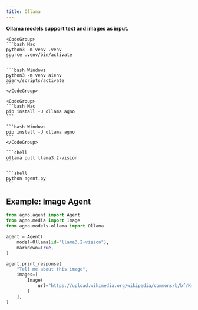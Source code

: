 ```yaml
---
title: Ollama
---
```


**Ollama models support text and images as input.**

<Steps>
  <Step title="Setup your virtual environment">

    <CodeGroup>
    ```bash Mac
    python3 -m venv .venv
    source .venv/bin/activate
    ```

    ```bash Windows
    python3 -m venv aienv
    aienv/scripts/activate
    ```
    </CodeGroup>

  </Step>
  <Step title="Install dependencies">

    <CodeGroup>
    ```bash Mac
    pip install -U ollama agno
    ```

    ```bash Windows
    pip install -U ollama agno
    ```
    </CodeGroup>

  </Step>
  <Step title="Pull the model   ">

    ```shell
    ollama pull llama3.2-vision
    ```

  </Step>
  <Step title="Run the agent">

    ```shell
    python agent.py
    ```

  </Step>
</Steps>

## Example: Image Agent

```python
from agno.agent import Agent
from agno.media import Image
from agno.models.ollama import Ollama

agent = Agent(
    model=Ollama(id="llama3.2-vision"),
    markdown=True,
)

agent.print_response(
    "Tell me about this image",
    images=[
        Image(
            url="https://upload.wikimedia.org/wikipedia/commons/b/bf/Krakow_-_Kosciol_Mariacki.jpg"
        )
    ],
)
```
